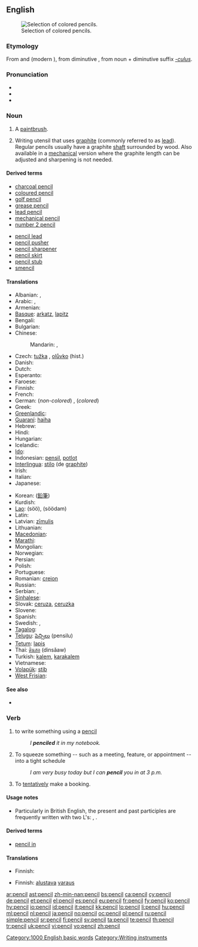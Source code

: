 ==English==
{{wikipedia}}
[[Image:Colouring pencils.jpg|thumb|Selection of colored pencils.]]

===Etymology===
From {{etyl|xno}} and {{etyl|fro}} {{term|pincil}} (modern {{term|pinceau||paintbrush}}), from {{etyl|la}} diminutive {{term|peniculus||brush}}, from noun {{term|penis||tail}} + diminutive suffix ''[[-culus]]''.

===Pronunciation===
* {{IPA|/pɛnsəl/}}
* {{audio|en-us-pencil.ogg|Audio (US)}}
* {{rhymes|ɛnsəl}}

===Noun===
{{en-noun}}

# {{obsolete}} A [[paintbrush]].
# Writing utensil that uses [[graphite]] (commonly referred to as [[lead]]). Regular pencils usually have a graphite [[shaft]] surrounded by wood. Also available in a [[mechanical]] version where the graphite length can be adjusted and sharpening is not needed.

====Derived terms====
{{top2}}
* [[charcoal pencil]]
* [[coloured pencil]]
* [[golf pencil]]
* [[grease pencil]]
* [[lead pencil]]
* [[mechanical pencil]]
* [[number 2 pencil]]
{{mid2}}
* [[pencil lead]]
* [[pencil pusher]]
* [[pencil sharpener]]
* [[pencil skirt]]
* [[pencil stub]]
* [[smencil]]
{{bottom}}

====Translations====
{{trans-top|graphite writing-instrument}}
* Albanian: {{t-|sq|laps|xs=Albanian}}, {{t-|sq|kalem|xs=Albanian}}
* Arabic: {{t+|ar|قلم|m|tr=qálam}},  {{t|ar|قلم رصاص|m|tr=qálam raSaaS}}
* Armenian: {{t-|hy|մատիտ|tr=matit}}
* [[Basque]]: [[arkatz]], [[lapitz]]
* Bengali: {{t|bn|পেনসিল|tr=pēnsil|sc=Beng|xs=Bengali}}
* Bulgarian: {{t+|bg|молив|m|tr=moliv}}
* Chinese:
*: Mandarin: {{t-|cmn|鉛筆|sc=Hani}}, {{t-|cmn|铅笔|tr=qiānbǐ|sc=Hani}}
* Czech: [[tužka]] {{f}}, [[olůvko]] (hist.) {{n}}
* Danish: {{t-|da|blyant|c}}
* Dutch: {{t+|nl|potlood|n}}
* Esperanto: {{t-|eo|krajono|xs=Esperanto}}
* Faroese: {{t-|fo|blýantur|m|xs=Faroese}}
* Finnish: {{t+|fi|lyijykynä}}
* French: {{t+|fr|crayon|m}}
* German: (''non-colored'') {{t+|de|Bleistift|m}}, (''colored'') {{t+|de|Buntstift|m}}
* Greek: {{t+|el|μολύβι|n|tr=molívi}}
* [[Greenlandic]]: {{t-|kl|aqerluusaq|xs=Greenlandic}}
* [[Guaraní]]: [[haiha]]
* Hebrew: {{t+|he|עיפרון|m|alt=עיפרון \ עִפָּרוֹן|tr=iparón}}
* Hindi: {{t|hi|पेन्सिल|tr=pēnsil|xs=Hindi}}
* Hungarian: {{t+|hu|ceruza}}
* Icelandic: {{t+|is|blýantur|m}}
* [[Ido]]: {{t+|io|krayono|xs=Ido}}
* Indonesian: [[pensil]], [[potlot]]
* [[Interlingua]]: [[stilo]] (de [[graphite]])
* Irish: {{t-|ga|peann luaidhe|xs=Irish}}
* Italian: {{t+|it|matita|f}}
* Japanese: {{t+|ja|鉛筆|tr=えんぴつ, enpitsu}}
{{trans-mid}}
* Korean: {{t+|ko|연필|tr=yeonpil|sc=Hang}} ([[鉛筆]])
* Kurdish: {{ku-Arab|[[پێنووس]]}}
* [[Lao]]: {{Laoo|[[ສໍ]]}} (söö), {{Laoo|[[ສໍດໍາ]]}} (söödam)
* Latin: {{t+|la|plumbum}}
* Latvian: [[zīmulis]] {{m}}
* Lithuanian: {{t-|lt|pieštukas|m|xs=Lithuanian}}
* [[Macedonian]]: {{t-|mk|молив|m|tr=móliv}}
* [[Marathi]]: {{t|mr|पेन्सिल|sc=Deva|xs=Marathi}}
* Mongolian: {{t-|mn|харандаа|sc=Cyrl|xs=Mongolian}}
* Norwegian: {{t+|no|blyant}}
* Persian: {{t-|fa|مداد|tr=medâd|xs=Persian}}
* Polish: {{t+|pl|ołówek|m}}
* Portuguese: {{t+|pt|lápis|m}}
* Romanian: [[creion]] {{n}}
* Russian: {{t+|ru|карандаш|m|tr=karandáš}}
* Serbian: {{t-|sr|olovka|f}}, {{t-|sr|pisaljka|f}}
* [[Sinhalese]]: {{t|si|පැන්සල|tr=pänsala|sc=Sinh|xs=Sinhalese}}
* Slovak: [[ceruza]], [[ceruzka]] {{f}}
* Slovene: {{t+|sl|svinčnik|m}}
* Spanish: {{t+|es|lápiz|m}}
* Swedish: {{t+|sv|blyertspenna|c}}, {{t+|sv|penna|c}}
* [[Tagalog]]: {{t-|tl|lapis|xs=Tagalog}}
* [[Telugu]]: [[పెన్సిలు]] (pensilu)
* [[Tetum]]: [[lapis]]
* Thai: [[ดินสอ]] (dinsǎaw)
* Turkish: [[kalem]], [[karakalem]]
* Vietnamese: {{t-|vi|bút chì|xs=Vietnamese}}
* [[Volapük]]: [[stib]]
* [[West Frisian]]: {{t+|fy|potlead|n|xs=West Frisian}}
{{trans-bottom}}

====See also====
* {{pedialite}}

===Verb===
{{en-verb}}

# to write something using a [[pencil]]
#: ''I '''penciled''' it in my notebook.''
# To squeeze something -- such as a meeting, feature, or appointment -- into a tight schedule
#: ''I am very busy today but I can '''pencil''' you in at 3 p.m.''
# To [[tentatively]] make a booking.

====Usage notes====
* Particularly in British English, the present and past participles are frequently written with two L's: {{en-term|pencilling}}, {{en-term|pencilled}}.

====Derived terms====
* [[pencil in]]

====Translations====

{{trans-top|to squeeze into a tight schedule}}
* Finnish: {{t-|fi|tunkea}}
{{trans-mid}}
{{trans-bottom}}

{{trans-top|to make a tentative booking}}
* Finnish: {{t+|fi|tehdä}} [[alustava]] [[varaus]]
{{trans-mid}}
{{trans-bottom}}

[[Category:1000 English basic words]]
[[Category:Writing instruments]]

[[ar:pencil]]
[[ast:pencil]]
[[zh-min-nan:pencil]]
[[bs:pencil]]
[[ca:pencil]]
[[cy:pencil]]
[[de:pencil]]
[[et:pencil]]
[[el:pencil]]
[[es:pencil]]
[[eu:pencil]]
[[fr:pencil]]
[[fy:pencil]]
[[ko:pencil]]
[[hy:pencil]]
[[io:pencil]]
[[id:pencil]]
[[it:pencil]]
[[kk:pencil]]
[[lo:pencil]]
[[li:pencil]]
[[hu:pencil]]
[[ml:pencil]]
[[nl:pencil]]
[[ja:pencil]]
[[no:pencil]]
[[oc:pencil]]
[[pl:pencil]]
[[ru:pencil]]
[[simple:pencil]]
[[sr:pencil]]
[[fi:pencil]]
[[sv:pencil]]
[[ta:pencil]]
[[te:pencil]]
[[th:pencil]]
[[tr:pencil]]
[[uk:pencil]]
[[vi:pencil]]
[[vo:pencil]]
[[zh:pencil]]